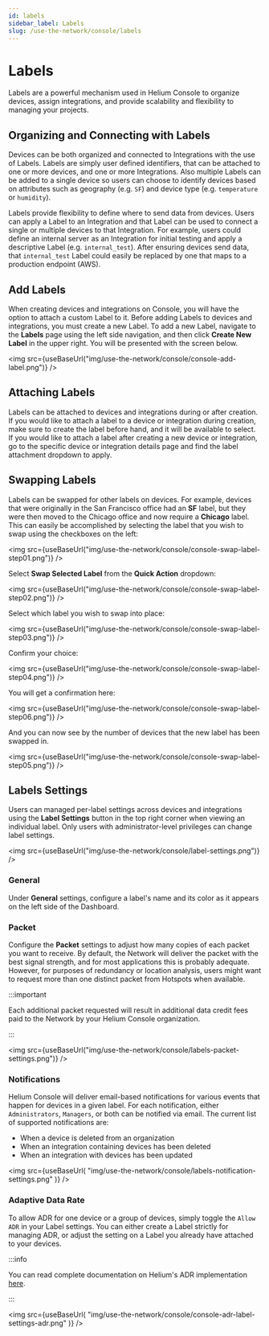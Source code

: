 ```yaml
---
id: labels
sidebar_label: Labels
slug: /use-the-network/console/labels
---
```



# Labels

Labels are a powerful mechanism used in Helium Console to organize devices,
assign integrations, and provide scalability and flexibility to managing your
projects.

## Organizing and Connecting with Labels

Devices can be both organized and connected to Integrations with the use of
Labels. Labels are simply user defined identifiers, that can be attached to one
or more devices, and one or more Integrations. Also multiple Labels can be added
to a single device so users can choose to identify devices based on attributes
such as geography \(e.g. `SF`\) and device type \(e.g. `temperature` or
`humidity`\).

Labels provide flexibility to define where to send data from devices. Users can
apply a Label to an Integration and that Label can be used to connect a single
or multiple devices to that Integration. For example, users could define an
internal server as an Integration for initial testing and apply a descriptive
Label \(e.g. `internal_test`\). After ensuring devices send data, that
`internal_test` Label could easily be replaced by one that maps to a production
endpoint \(AWS\).

## Add Labels

When creating devices and integrations on Console, you will have the option to
attach a custom Label to it. Before adding Labels to devices and integrations,
you must create a new Label. To add a new Label, navigate to the **Labels** page
using the left side navigation, and then click **Create New Label** in the upper
right. You will be presented with the screen below.

<img src={useBaseUrl("img/use-the-network/console/console-add-label.png")} />

## Attaching Labels

Labels can be attached to devices and integrations during or after creation. If
you would like to attach a label to a device or integration during creation,
make sure to create the label before hand, and it will be available to select.
If you would like to attach a label after creating a new device or integration,
go to the specific device or integration details page and find the label
attachment dropdown to apply.

## Swapping Labels

Labels can be swapped for other labels on devices. For example, devices that were
originally in the San Francisco office had an **SF** label, but they were then moved
to the Chicago office and now require a **Chicago** label. This can easily be
accomplished by selecting the label that you wish to swap using the checkboxes on the left:

<img src={useBaseUrl("img/use-the-network/console/console-swap-label-step01.png")} />

Select **Swap Selected Label** from the **Quick Action** dropdown:

<img src={useBaseUrl("img/use-the-network/console/console-swap-label-step02.png")} />

Select which label you wish to swap into place:

<img src={useBaseUrl("img/use-the-network/console/console-swap-label-step03.png")} />

Confirm your choice:

<img src={useBaseUrl("img/use-the-network/console/console-swap-label-step04.png")} />

You will get a confirmation here:

<img src={useBaseUrl("img/use-the-network/console/console-swap-label-step06.png")} />

And you can now see by the number of devices that the new label has been swapped in.

<img src={useBaseUrl("img/use-the-network/console/console-swap-label-step05.png")} />

## Labels Settings

Users can managed per-label settings across devices and integrations using the **Label Settings** button
in the top right corner when viewing an individual label. Only users with
administrator-level privileges can change label settings.

<img src={useBaseUrl("img/use-the-network/console/label-settings.png")} />

### General

Under **General** settings, configure a label's name and its color as it
appears on the left side of the Dashboard.

### Packet

Configure the **Packet** settings to adjust how many copies of each packet you
want to receive. By default, the Network will deliver the packet with the best
signal strength, and for most applications this is probably adequate. However,
for purposes of redundancy or location analysis, users might want to request
more than one distinct packet from Hotspots when available.

:::important

Each additional packet requested will result in additional data credit fees paid
to the Network by your Helium Console organization.

:::

<img
  src={useBaseUrl("img/use-the-network/console/labels-packet-settings.png")}
/>

### Notifications

Helium Console will deliver email-based notifications for various events that
happen for devices in a given label. For each notification, either
`Administrators`, `Managers`, or both can be notified via email. The current
list of supported notifications are:

- When a device is deleted from an organization
- When an integration containing devices has been deleted
- When an integration with devices has been updated

<img
  src={useBaseUrl(
    "img/use-the-network/console/labels-notification-settings.png"
  )}
/>

### Adaptive Data Rate

To allow ADR for one device or a group of devices, simply toggle the `Allow ADR`
in your Label settings. You can either create a Label strictly for managing ADR,
or adjust the setting on a Label you already have attached to your devices.

:::info

You can read complete documentation on Helium's ADR implementation
[here](/use-the-network/console/adr).

:::

<img
  src={useBaseUrl(
    "img/use-the-network/console/console-adr-label-settings-adr.png"
  )}
/>

